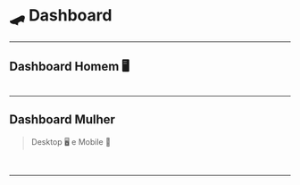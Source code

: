 
<Meta title='Foundations/Illustrations/🛹 Dashboard' />

# 🛹 Dashboard
---

## Dashboard Homem 🖥️

<Image src={Man} alt=''/>

---

## Dashboard Mulher

> Desktop 🖥️ e Mobile 📱


<div className={'flex gap-spacing-xl'}>

<Image src={WomanCard} alt=''/>
<Image src={WomanMobile} alt=''/>

</div>

---
